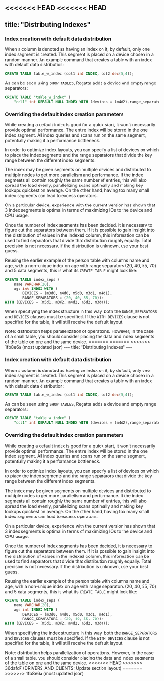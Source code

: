 <<<<<<< HEAD
<<<<<<< HEAD
---
title: "Distributing Indexes"
---

### Index creation with default data distribution

When a column is denoted as having an index on it, by default, only one index segment is created. This segment is placed on a device chosen in a random manner. An example command that creates a table with an index with default data distribution:

```sql
CREATE TABLE table_w_index (col1 int INDEX, col2 dec(5,4));
```

As can be seen using `SHOW TABLES`, Regatta adds a device and empty range separators:

```sql
CREATE TABLE "table_w_index" (
	"col1" int DEFAULT NULL INDEX WITH (devices = (m4d2),range_separators = ()), …)
```

### Overriding the default index creation parameters

While creating a default index is good for a quick start, it won’t necessarily provide optimal performance. The entire index will be stored in the one index segment. All index queries and scans run on the same segment, potentially making it a performance bottleneck.

In order to optimize index layouts, you can specify a list of devices on which to place the index segments and the range separators that divide the key range between the different index segments.

The index may be given segments on multiple devices and distributed to multiple nodes to get more parallelism and performance. If the index segments all contain roughly the same number of entries, this will also spread the load evenly, parallelizing scans optimally and making key lookups quickest on average. On the other hand, having too many small index segments can lead to excess operators.

On a particular device, experience with the current version has shown that 3 index segments is optimal in terms of maximizing IOs to the device and CPU usage.

Once the number of index segments has been decided, it is necessary to figure out the separators between them. If it is possible to gain insight into the distribution of values in the indexed column, this information can be used to find separators that divide that distribution roughly equally. Total precision is not necessary. If the distribution is unknown, use your best guess.

Reusing the earlier example of the person table with columns name and age, with a non-unique index on age with range separators (20, 40, 55, 70) and 5 data segments, this is what its `CREATE TABLE` might look like:

```sql
CREATE TABLE index_seps (
	name VARCHAR(20),
	age int INDEX WITH (
		DEVICES = (m3d0, m4d0, m5d0, m3d1, m4d1),
		RANGE_SEPARATORS = (20, 40, 55, 70)))
WITH (DEVICES = (m5d1, m3d2, m4d2, m5d2, m3d0));
```

When specifiying the index structure in this way, both the `RANGE_SEPARATORS` and `DEVICES` clauses must be specified. If the `WITH DEVICES` clause is not specified for the table, it will still receive the default layout.

<Note>
  Note: distribution helps parallelization of operations. However, in the case
  of a small table, you should consider placing the data and index segments of
  the table on one and the same device.
</Note>
=======
=======
>>>>>>> 1fb8e6a (most updated json)
---
title: "Distributing Indexes"
---

### Index creation with default data distribution

When a column is denoted as having an index on it, by default, only one index segment is created.  This segment is placed on a device chosen in a random manner.  An example command that creates a table with an index with default data distribution:

```sql
CREATE TABLE table_w_index (col1 int INDEX, col2 dec(5,4));
```

As can be seen using `SHOW TABLES`, Regatta adds a device and empty range separators:

```sql
CREATE TABLE "table_w_index" (
	"col1" int DEFAULT NULL INDEX WITH (devices = (m4d2),range_separators = ()), …)
```

### Overriding the default index creation parameters

While creating a default index is good for a quick start, it won’t necessarily provide optimal performance.  The entire index will be stored in the one index segment.  All index queries and scans run on the same segment, potentially making it a performance bottleneck.

In order to optimize index layouts, you can specify a list of devices on which to place the index segments and the range separators that divide the key range between the different index segments.

The index may be given segments on multiple devices and distributed to multiple nodes to get more parallelism and performance.  If the index segments all contain roughly the same number of entries, this will also spread the load evenly, parallelizing scans optimally and making key lookups quickest on average.  On the other hand, having too many small index segments can lead to excess operators.

On a particular device, experience with the current version has shown that 3 index segments is optimal in terms of maximizing IOs to the device and CPU usage.

Once the number of index segments has been decided, it is necessary to figure out the separators between them.  If it is possible to gain insight into the distribution of values in the indexed column, this information can be used to find separators that divide that distribution roughly equally.  Total precision is not necessary.  If the distribution is unknown, use your best guess.

Reusing the earlier example of the person table with columns name and age, with a non-unique index on age with range separators (20, 40, 55, 70) and 5 data segments, this is what its `CREATE TABLE` might look like:

```sql
CREATE TABLE index_seps (
	name VARCHAR(20),
	age int INDEX WITH (
		DEVICES = (m3d0, m4d0, m5d0, m3d1, m4d1),
		RANGE_SEPARATORS = (20, 40, 55, 70)))
WITH (DEVICES = (m5d1, m3d2, m4d2, m5d2, m3d0));
```

When specifiying the index structure in this way, both the `RANGE_SEPARATORS` and `DEVICES` clauses must be specified.  If the `WITH DEVICES` clause is not specified for the table, it will still receive the default layout.

<Note>
  Note: distribution helps parallelization of operations.  However, in the case of a small table, you should consider placing the data and index segments of the table on one and the same device.
<<<<<<< HEAD
</Note>
>>>>>>> 36dafd7 (DRIVERS_AND_CLIENTS: Update section layout)
=======
</Note>
>>>>>>> 1fb8e6a (most updated json)
